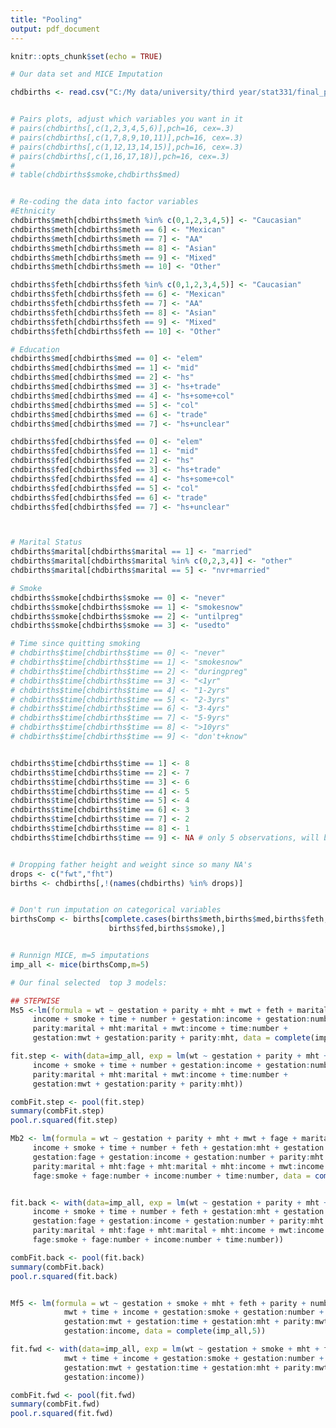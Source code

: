 ---
title: "Pooling"
output: pdf_document
---

```{r setup, include=FALSE}
knitr::opts_chunk$set(echo = TRUE)
```

```{r}
# Our data set and MICE Imputation

chdbirths <- read.csv("C:/My data/university/third year/stat331/final_proj/male_births/chds_births.csv")


# Pairs plots, adjust which variables you want in it
# pairs(chdbirths[,c(1,2,3,4,5,6)],pch=16, cex=.3)
# pairs(chdbirths[,c(1,7,8,9,10,11)],pch=16, cex=.3)
# pairs(chdbirths[,c(1,12,13,14,15)],pch=16, cex=.3)
# pairs(chdbirths[,c(1,16,17,18)],pch=16, cex=.3)
# 
# table(chdbirths$smoke,chdbirths$med)


# Re-coding the data into factor variables
#Ethnicity
chdbirths$meth[chdbirths$meth %in% c(0,1,2,3,4,5)] <- "Caucasian"
chdbirths$meth[chdbirths$meth == 6] <- "Mexican"
chdbirths$meth[chdbirths$meth == 7] <- "AA"
chdbirths$meth[chdbirths$meth == 8] <- "Asian"
chdbirths$meth[chdbirths$meth == 9] <- "Mixed"
chdbirths$meth[chdbirths$meth == 10] <- "Other"

chdbirths$feth[chdbirths$feth %in% c(0,1,2,3,4,5)] <- "Caucasian"
chdbirths$feth[chdbirths$feth == 6] <- "Mexican"
chdbirths$feth[chdbirths$feth == 7] <- "AA"
chdbirths$feth[chdbirths$feth == 8] <- "Asian"
chdbirths$feth[chdbirths$feth == 9] <- "Mixed"
chdbirths$feth[chdbirths$feth == 10] <- "Other"

# Education
chdbirths$med[chdbirths$med == 0] <- "elem"
chdbirths$med[chdbirths$med == 1] <- "mid"
chdbirths$med[chdbirths$med == 2] <- "hs"
chdbirths$med[chdbirths$med == 3] <- "hs+trade"
chdbirths$med[chdbirths$med == 4] <- "hs+some+col"
chdbirths$med[chdbirths$med == 5] <- "col"
chdbirths$med[chdbirths$med == 6] <- "trade"
chdbirths$med[chdbirths$med == 7] <- "hs+unclear"

chdbirths$fed[chdbirths$fed == 0] <- "elem"
chdbirths$fed[chdbirths$fed == 1] <- "mid"
chdbirths$fed[chdbirths$fed == 2] <- "hs"
chdbirths$fed[chdbirths$fed == 3] <- "hs+trade"
chdbirths$fed[chdbirths$fed == 4] <- "hs+some+col"
chdbirths$fed[chdbirths$fed == 5] <- "col"
chdbirths$fed[chdbirths$fed == 6] <- "trade"
chdbirths$fed[chdbirths$fed == 7] <- "hs+unclear"



# Marital Status
chdbirths$marital[chdbirths$marital == 1] <- "married"
chdbirths$marital[chdbirths$marital %in% c(0,2,3,4)] <- "other"
chdbirths$marital[chdbirths$marital == 5] <- "nvr+married"

# Smoke
chdbirths$smoke[chdbirths$smoke == 0] <- "never"
chdbirths$smoke[chdbirths$smoke == 1] <- "smokesnow"
chdbirths$smoke[chdbirths$smoke == 2] <- "untilpreg"
chdbirths$smoke[chdbirths$smoke == 3] <- "usedto"

# Time since quitting smoking
# chdbirths$time[chdbirths$time == 0] <- "never"
# chdbirths$time[chdbirths$time == 1] <- "smokesnow"
# chdbirths$time[chdbirths$time == 2] <- "duringpreg"
# chdbirths$time[chdbirths$time == 3] <- "<1yr"
# chdbirths$time[chdbirths$time == 4] <- "1-2yrs"
# chdbirths$time[chdbirths$time == 5] <- "2-3yrs"
# chdbirths$time[chdbirths$time == 6] <- "3-4yrs"
# chdbirths$time[chdbirths$time == 7] <- "5-9yrs"
# chdbirths$time[chdbirths$time == 8] <- ">10yrs"
# chdbirths$time[chdbirths$time == 9] <- "don't+know"


chdbirths$time[chdbirths$time == 1] <- 8
chdbirths$time[chdbirths$time == 2] <- 7
chdbirths$time[chdbirths$time == 3] <- 6
chdbirths$time[chdbirths$time == 4] <- 5
chdbirths$time[chdbirths$time == 5] <- 4
chdbirths$time[chdbirths$time == 6] <- 3
chdbirths$time[chdbirths$time == 7] <- 2
chdbirths$time[chdbirths$time == 8] <- 1
chdbirths$time[chdbirths$time == 9] <- NA # only 5 observations, will be deleted 


# Dropping father height and weight since so many NA's 
drops <- c("fwt","fht")
births <- chdbirths[,!(names(chdbirths) %in% drops)]


# Don't run imputation on categorical variables 
birthsComp <- births[complete.cases(births$meth,births$med,births$feth,
                      births$fed,births$smoke),]


# Runnign MICE, m=5 imputations
imp_all <- mice(birthsComp,m=5)

# Our final selected  top 3 models:

## STEPWISE
Ms5 <-lm(formula = wt ~ gestation + parity + mht + mwt + feth + marital + 
     income + smoke + time + number + gestation:income + gestation:number + 
     parity:marital + mht:marital + mwt:income + time:number + 
     gestation:mwt + gestation:parity + parity:mht, data = complete(imp_all,5))

fit.step <- with(data=imp_all, exp = lm(wt ~ gestation + parity + mht + mwt + feth + marital + 
     income + smoke + time + number + gestation:income + gestation:number + 
     parity:marital + mht:marital + mwt:income + time:number + 
     gestation:mwt + gestation:parity + parity:mht))

combFit.step <- pool(fit.step)
summary(combFit.step)
pool.r.squared(fit.step)

Mb2 <- lm(formula = wt ~ gestation + parity + mht + mwt + fage + marital + 
     income + smoke + time + number + feth + gestation:mht + gestation:mwt + 
     gestation:fage + gestation:income + gestation:number + parity:mht + 
     parity:marital + mht:fage + mht:marital + mht:income + mwt:income + 
     fage:smoke + fage:number + income:number + time:number, data = complete(imp_all,2))


fit.back <- with(data=imp_all, exp = lm(wt ~ gestation + parity + mht + mwt + fage + marital + 
     income + smoke + time + number + feth + gestation:mht + gestation:mwt + 
     gestation:fage + gestation:income + gestation:number + parity:mht + 
     parity:marital + mht:fage + mht:marital + mht:income + mwt:income + 
     fage:smoke + fage:number + income:number + time:number))

combFit.back <- pool(fit.back)
summary(combFit.back)
pool.r.squared(fit.back)


Mf5 <- lm(formula = wt ~ gestation + smoke + mht + feth + parity + number + 
            mwt + time + income + gestation:smoke + gestation:number + 
            gestation:mwt + gestation:time + gestation:mht + parity:mwt + 
            gestation:income, data = complete(imp_all,5))

fit.fwd <- with(data=imp_all, exp = lm(wt ~ gestation + smoke + mht + feth + parity + number + 
            mwt + time + income + gestation:smoke + gestation:number + 
            gestation:mwt + gestation:time + gestation:mht + parity:mwt + 
            gestation:income))

combFit.fwd <- pool(fit.fwd)
summary(combFit.fwd)
pool.r.squared(fit.fwd)

```

```{r}


```